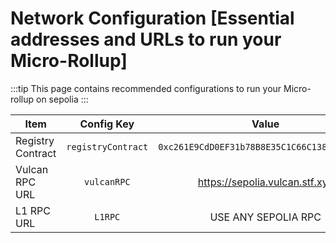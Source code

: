 # Network Configuration [Essential addresses and URLs to run your Micro-Rollup]

:::tip
This page contains recommended configurations to run your Micro-rollup on sepolia
:::

| Item              |     Config Key     |                    Value                     |
| ----------------- | :----------------: | :------------------------------------------: |
| Registry Contract | `registryContract` | `0xc261E9CdD0EF31b78B8E35C1C66C13848942f773` |
| Vulcan RPC URL    |    `vulcanRPC`     |        https://sepolia.vulcan.stf.xyz        |
| L1 RPC URL        |      `L1RPC`       |             USE ANY SEPOLIA RPC              |
